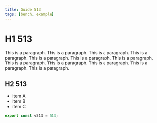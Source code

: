 ```yaml
---
title: Guide 513
tags: [bench, example]
---
```


# H1 513

This is a paragraph. This is a paragraph. This is a paragraph. This is a paragraph. This is a paragraph. This is a paragraph. This is a paragraph. This is a paragraph. This is a paragraph. This is a paragraph. This is a paragraph. This is a paragraph. 

## H2 513

- item A
- item B
- item C

```ts
export const v513 = 513;
```
